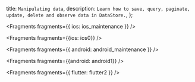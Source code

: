   title: `Manipulating data`,
  description: `Learn how to save, query, paginate, update, delete and observe data in DataStore.`,
};


<Fragments fragments={{ ios: ios_maintenance }} />


<Fragments fragments={{ios: ios0}} />


<Fragments fragments={{ android: android_maintenance }} />


<Fragments fragments={{android: android1}} />


<Fragments fragments={{ flutter: flutter2 }} />